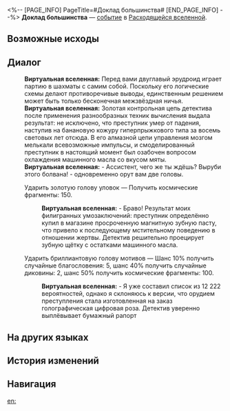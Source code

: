<%-- [PAGE_INFO]
PageTitle=#Доклад большинства#
[END_PAGE_INFO] --%>
{{Дополнить}}
{{ВВ Событие Инфобокс
|id                 = 24301
|Название           = 
|Изображение        = Событие ВВ Близнецы.png
|Испытание_в_вв     = 
|Испытание_в_рое    = 
|Испытание_в_зиш    = 
|Испытание_в_рв     = Неизвестно
|Испытание_в_облнеп = 
|Требования         = 
|Пред               = 
|След               = 
|Упоминания         = 
|Порядок            = 
|Порядок_рв         = 121
}}
'''Доклад большинства''' — [[Расходящаяся вселенная/События|событие]] в [[Расходящаяся вселенная|Расходящейся вселенной]].

==Возможные исходы==
{{Возможные исходы
|Выбор_1 = Ударить золотую голову уловок
|Результат_1 = Получить космические фрагменты: 150.

|Выбор_2 = Ударить бриллиантовую голову мотивов
|Результат_2 = Шанс 10% получить случайные благословения: 5, шанс 40% получить случайные диковины: 2, шанс 50% получить космические фрагменты: 100.
}}

==Диалог==
{{Диалог Начало}}
:'''Виртуальная вселенная:''' Перед вами двуглавый эрудроид играет партию в шахматы с самим собой. Поскольку его логические схемы делают противоречивые выводы, единственным решением может быть только бесконечная межзвёздная ничья.
:'''Виртуальная вселенная:''' Золотая контрольная цепь детектива после применения разнообразных техник вычисления выдала результат: не исключено, что преступник умер от падения, наступив на банановую кожуру гиперпрыжкового типа за восемь световых лет отсюда. В его алмазной цепи управления мозгом мелькали всевозможные импульсы, и смоделированный преступник в настоящий момент был озабочен вопросом охлаждения машинного масла со вкусом мяты.
:'''Виртуальная вселенная:''' - Ассистент, чего же ты ждёшь? Выруби этого болвана! - одновременно орут вам две головы.
:{{Диалог|Звезда}} Ударить золотую голову уловок &mdash; Получить космические фрагменты: 150.
::'''Виртуальная вселенная:''' - Браво! Результат моих филигранных умозаключений: преступник определённо купил в магазине просроченную магнитную зубную пасту, что привело к последующему мстительному поведению в отношении жертвы. Детектив решительно проецирует зубную щётку с остатками машинного масла.
:{{Диалог|Звезда}} Ударить бриллиантовую голову мотивов &mdash; Шанс 10% получить случайные благословения: 5, шанс 40% получить случайные диковины: 2, шанс 50% получить космические фрагменты: 100.
::'''Виртуальная вселенная:''' - Я уже составил список из 12 222 вероятностей, однако я склоняюсь к версии, что орудием преступления стала изготовленная на заказ голографическая цифровая роза. Детектив уверенно выплёвывает бумажный рапорт
{{Диалог Конец}}

==На других языках==
{{На других языках
|en   = Majority Report
|zhs  = 多数派报告
|zht  = 多數派報告
|ja   = {{Rubi|多数派報告|たすうはほうこく}}
|ko   = 다수의 의견
|es   = Informe mayoritario
|fr   = Majority Report
|ru   = Доклад большинства
|th   = รายงานโดยส่วนใหญ่
|vi   = Báo Cáo Số Đông
|de   = Mehrheitsbericht
|id   = Mayoritas Laporan
|pt   = Majority Report - A Velha Lei
}}

==История изменений==
{{История изменений|null}}

==Навигация==
{{События ВВ Навбокс}}

[[en:]]